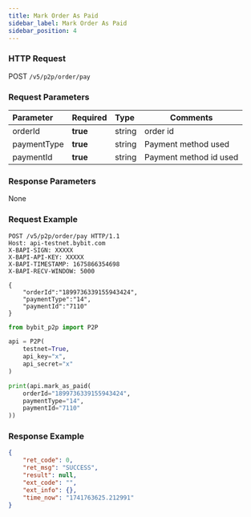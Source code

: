 ```yaml
---
title: Mark Order As Paid
sidebar_label: Mark Order As Paid
sidebar_position: 4
---
```



### HTTP Request
POST `/v5/p2p/order/pay`

### Request Parameters
| Parameter | Required | Type | Comments|
|:----- |:-------|:-----|------ |
|orderId|**true** |string |order id |
|paymentType|**true** |string |Payment method used |
|paymentId|**true** |string |Payment method id used |


### Response Parameters
None

### Request Example

<Tabs groupId="programming-languages">
<TabItem value="http" label="HTTP">

```http
POST /v5/p2p/order/pay HTTP/1.1
Host: api-testnet.bybit.com
X-BAPI-SIGN: XXXXX
X-BAPI-API-KEY: XXXXX
X-BAPI-TIMESTAMP: 1675866354698
X-BAPI-RECV-WINDOW: 5000

{
    "orderId":"1899736339155943424",
    "paymentType":"14",
    "paymentId":"7110"
}
```

</TabItem>
<TabItem value="python" label="Python">

```python
from bybit_p2p import P2P

api = P2P(
    testnet=True,
    api_key="x",
    api_secret="x"
)

print(api.mark_as_paid(
    orderId="1899736339155943424",
    paymentType="14",
    paymentId="7110"
))
```

</TabItem>
</Tabs>

### Response Example

```json
{
    "ret_code": 0,
    "ret_msg": "SUCCESS",
    "result": null,
    "ext_code": "",
    "ext_info": {},
    "time_now": "1741763625.212991"
}
```
